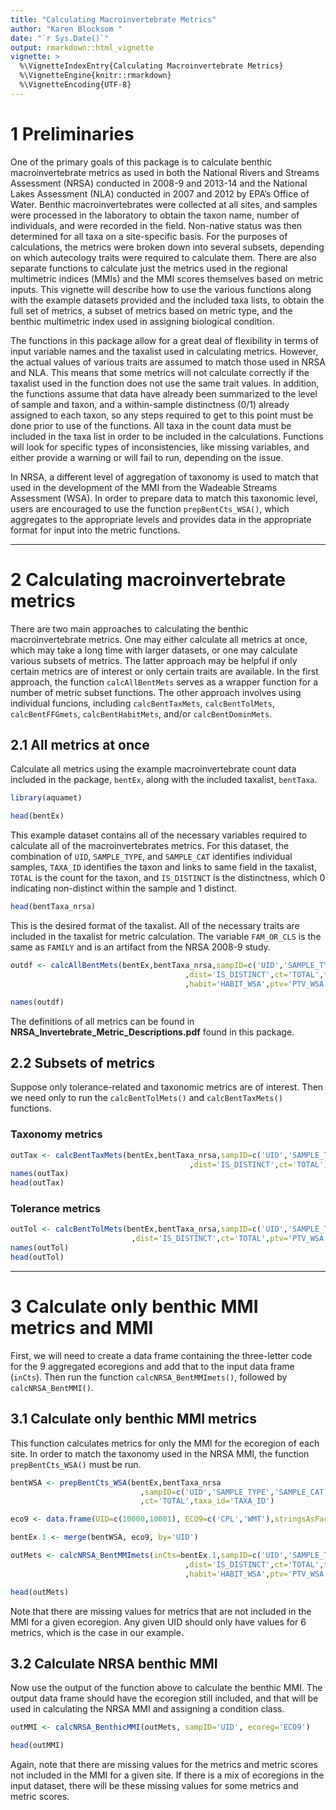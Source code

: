 ```yaml
---
title: "Calculating Macroinvertebrate Metrics"
author: "Karen Blocksom "
date: "`r Sys.Date()`"
output: rmarkdown::html_vignette
vignette: >
  %\VignetteIndexEntry{Calculating Macroinvertebrate Metrics}
  %\VignetteEngine{knitr::rmarkdown}
  %\VignetteEncoding{UTF-8}
---
```


# 1 Preliminaries

One of the primary goals of this package is to calculate benthic macroinvertebrate metrics as used in both the National Rivers and Streams Assessment (NRSA) conducted in 2008-9 and 2013-14 and the National Lakes Assessment (NLA) conducted in 2007 and 2012 by EPA's Office of Water. Benthic macroinvertebrates were collected at all sites, and samples were processed in the laboratory to obtain the taxon name, number of individuals, and  were recorded in the field. Non-native status was then determined for all taxa on a site-specific basis. For the purposes of calculations, the metrics were broken down into several subsets, depending on which autecology traits were required to calculate them. There are also separate functions to calculate just the metrics used in the regional multimetric indices (MMIs) and the MMI scores themselves based on metric inputs. This vignette will describe how to use the various functions along with the example datasets provided and the included taxa lists, to obtain the full set of metrics, a subset of metrics based on metric type, and the benthic multimetric index used in assigning biological condition.

The functions in this package allow for a great deal of flexibility in terms of input variable names and the taxalist used in calculating metrics. However, the actual values of various traits are assumed to match those used in NRSA and NLA. This means that some metrics will not calculate correctly if the taxalist used in the function does not use the same trait values. In addition, the functions assume that data have already been summarized to the level of sample and taxon, and a within-sample distinctness (0/1) already assigned to each taxon, so any steps required to get to this point must be done prior to use of the functions. All taxa in the count data must be included in the taxa list in order to be included in the calculations. Functions will look for specific types of inconsistencies, like missing variables, and either provide a warning or will fail to run, depending on the issue.  

In NRSA, a different level of aggregation of taxonomy is used to match that used in the development of the MMI from the Wadeable Streams Assessment (WSA). In order to prepare data to match this taxonomic level, users are encouraged to use the function `prepBentCts_WSA()`, which aggregates to the appropriate levels and provides data in the appropriate format for input into the metric functions.  

********
# 2 Calculating macroinvertebrate metrics

There are two main approaches to calculating the benthic macroinvertebrate metrics. One may either calculate all metrics at once, which may take a long time with larger datasets, or one may calculate various subsets of metrics. The latter approach may be helpful if only certain metrics are of interest or only certain traits are available. In the first approach, the function `calcAllBentMets` serves as a wrapper function for a number of metric subset functions. The other approach involves using individual funcions, including `calcBentTaxMets`, `calcBentTolMets`, `calcBentFFGmets`, `calcBentHabitMets`, and/or `calcBentDominMets`.

## 2.1 All metrics at once

Calculate all metrics using the example macroinvertebrate count data included in the package, `bentEx`, along with the included taxalist, `bentTaxa`.

```r
library(aquamet)

head(bentEx)
```
This example dataset contains all of the necessary variables required to calculate all of the macroinvertebrates metrics. For this dataset, the combination of `UID`, `SAMPLE_TYPE`, and `SAMPLE_CAT` identifies individual samples, `TAXA_ID` identifies the taxon and links to same field in the taxalist, `TOTAL` is the count for the taxon, and `IS_DISTINCT` is the distinctness, which 0 indicating non-distinct within the sample and 1 distinct.

```r
head(bentTaxa_nrsa)
```
This is the desired format of the taxalist. All of the necessary traits are included in the taxalist for metric calculation. The variable `FAM_OR_CLS` is the same as `FAMILY` and is an artifact from the NRSA 2008-9 study.
```r
outdf <- calcAllBentMets(bentEx,bentTaxa_nrsa,sampID=c('UID','SAMPLE_TYPE','SAMPLE_CAT')
                                       ,dist='IS_DISTINCT',ct='TOTAL',taxa_id='TAXA_ID',ffg='FFG_WSA'
                                       ,habit='HABIT_WSA',ptv='PTV_WSA')

names(outdf)
```
The definitions of all metrics can be found in **NRSA_Invertebrate_Metric_Descriptions.pdf** found in this package.

## 2.2 Subsets of metrics

Suppose only tolerance-related and taxonomic metrics are of interest. Then we need only to run the `calcBentTolMets()` and `calcBentTaxMets()` functions. 

### Taxonomy metrics

```r
outTax <- calcBentTaxMets(bentEx,bentTaxa_nrsa,sampID=c('UID','SAMPLE_TYPE','SAMPLE_CAT')
                                        ,dist='IS_DISTINCT',ct='TOTAL')
names(outTax)
head(outTax)
```

### Tolerance metrics

```r
outTol <- calcBentTolMets(bentEx,bentTaxa_nrsa,sampID=c('UID','SAMPLE_TYPE','SAMPLE_CAT')
                           ,dist='IS_DISTINCT',ct='TOTAL',ptv='PTV_WSA')
names(outTol)
head(outTol)

```
**************************
# 3 Calculate only benthic MMI metrics and MMI

First, we will need to create a data frame containing the three-letter code for the 9 aggregated ecoregions and add that to the input data frame (`inCts`). Then run the function `calcNRSA_BentMMImets()`, followed by `calcNRSA_BentMMI()`.


## 3.1 Calculate only benthic MMI metrics

This function calculates metrics for only the MMI for the ecoregion of each site. In order to match the taxonomy used in the NRSA MMI, the function `prepBentCts_WSA()` must be run.

```r
bentWSA <- prepBentCts_WSA(bentEx,bentTaxa_nrsa
                             ,sampID=c('UID','SAMPLE_TYPE','SAMPLE_CAT')
                             ,ct='TOTAL',taxa_id='TAXA_ID')

eco9 <- data.frame(UID=c(10000,10001), ECO9=c('CPL','WMT'),stringsAsFactors=F)

bentEx.1 <- merge(bentWSA, eco9, by='UID')

outMets <- calcNRSA_BentMMImets(inCts=bentEx.1,sampID=c('UID','SAMPLE_TYPE','SAMPLE_CAT')
                                       ,dist='IS_DISTINCT',ct='TOTAL',taxa_id='TAXA_ID',ffg='FFG_WSA'
                                       ,habit='HABIT_WSA',ptv='PTV_WSA',ecoreg='ECO9')

head(outMets)

```
Note that there are missing values for metrics that are not included in the MMI for a given ecoregion. Any given UID should only have values for 6 metrics, which is the case in our example. 

## 3.2 Calculate NRSA benthic MMI

Now use the output of the function above to calculate the benthic MMI. The output data frame should have the ecoregion still included, and that will be used in calculating the NRSA MMI and assigning a condition class.

```r

outMMI <- calcNRSA_BenthicMMI(outMets, sampID='UID', ecoreg='ECO9')

head(outMMI)

```
Again, note that there are missing values for the metrics and metric scores not included in the MMI for a given site. If there is a mix of ecoregions in the input dataset, there will be these missing values for some metrics and metric scores.
